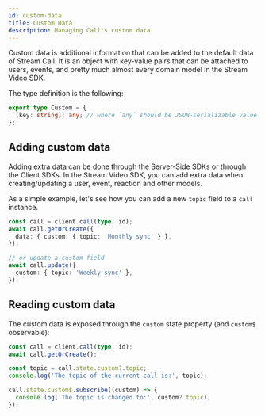```yaml
---
id: custom-data
title: Custom Data
description: Managing Call's custom data
---
```


Custom data is additional information that can be added to the default data of Stream Call.
It is an object with key-value pairs that can be attached to users, events, and pretty much almost every domain model in the Stream Video SDK.

The type definition is the following:

```typescript
export type Custom = {
  [key: string]: any; // where `any` should be JSON-serializable value
};
```

## Adding custom data

Adding extra data can be done through the Server-Side SDKs or through the Client SDKs.
In the Stream Video SDK, you can add extra data when creating/updating a user, event, reaction and other models.

As a simple example, let's see how you can add a new `topic` field to a `call` instance.

```typescript
const call = client.call(type, id);
await call.getOrCreate({
  data: { custom: { topic: 'Monthly sync' } },
});

// or update a custom field
await call.update({
  custom: { topic: 'Weekly sync' },
});
```

## Reading custom data

The custom data is exposed through the `custom` state property (and `custom$` observable):

```typescript
const call = client.call(type, id);
await call.getOrCreate();

const topic = call.state.custom?.topic;
console.log('The topic of the current call is:', topic);

call.state.custom$.subscribe((custom) => {
  console.log('The topic is changed to:', custom?.topic);
});
```
